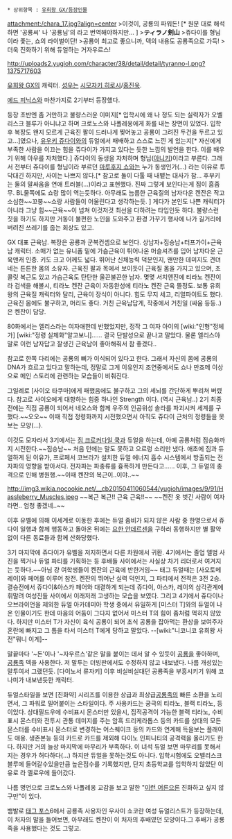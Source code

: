  * 상위항목 : [[유희왕 GX/등장인물]]

attachment:/chara_17.jpg?align=center
>이것이, 공룡의 파워돈! [* 원문 대로 해석하면 '공룡씨' 나 '공룡님'의 라고 번역해야하지만... ]
>'''ティラノ剣山'''
>쥬다이를 형님이라 좇는, 쇼의 라이벌이단!
>공룡이 최고로 좋으니까, 덱의 내용도 공룡족으로 가득!
>더욱 진화하기 위해 듀얼하는 거자우르스!

http://uploads2.yugioh.com/character/38/detail/detail/tyranno-l.png?1375717603

[[유희왕 GX]]의 캐릭터. [[성우]]는 [[시모자키 히로시]]/[[홍진욱]]. 

[[에드 피닉스]]와 마찬가지로 2기부터 등장했다.

등장 초반엔 좀 거만하고 불량스러운 이미지[* 입학시에 왜 나 정도 되는 실력자가 오벨리스크 블루가 아니냐고 하며 크로노스와 나폴레옹에게 화를 내는 장면이 있었다. 입학 후 복장도 왠지 모르게 근육진 팔이 드러나게 찢어놓고 공룡이 그려진 두건을 두르고 있고...]였으나, [[유우키 쥬다이]]와의 듀얼에서 패배하고 스스로 느낀 게 있는지[* 자신에게 부족한 사람을 이끄는 힘을 쥬다이가 가지고 있다는 듯한 느낌의 발언을 한다. 이를 배우기 위해 아우를 자처했다.] 쥬다이의 동생을 자처하며 형님([[아니키]])이라고 부른다. 그래서 전부터 쥬다이를 형님이라 부르던 [[마루후지 쇼]]와는 누가 동생인가(...) 라는 이유로 투닥대긴 하지만, 사이는 나쁘지 않다.[* 참고로 둘이 다툴 때 내뱉는 대사가 참... 후부키는 둘의 말싸움을 연애 트러블(...)이라고 표현했다. 진짜 그렇게 보인다는게 짐이 흠좀무. BL물쪽에도 쇼랑 많이 역는듯하다. 아무래도 늠름한 근육질의 남자다운 켄잔은 작고 소심한~~꼬붕~~쇼랑 사람들이 어울린다고 생각하는듯. ] 게다가 본인도 나쁜 캐릭터가 아니라 그냥 힘~~근육~~이 넘쳐 이것저것 최선을 다하려는 타입인듯 하다. 불량스런 짓을 하기도 하지만 거동이 불편한 노인을 도와주고 환경 가꾸기 행사에 나가 길거리에 버려진 쓰레기를 줍는 회상도 있고.

GX 대표 근육남. 복장은 공룡과 군복컨셉으로 보인다. 상남자+짐승남+터프가이+근육남 캐릭터. 소매가 없는 유니폼 밑에 가슴근육이 튀어나온 머슬셔츠를 입어 남자다운 근육맨캐 인증. 키도 크고 어께도 넓다. 뛰어난 신체능력 덕분인지, 왠만한 데미지도 견뎌네는 튼튼한 몸의 소유자. 근육진 팔과 목에서 보이듯이 근육질 몸을 가지고 있으며, 초콜릿 복근도 있고 가슴근육도 탄탄한 울끈불끈한 남자. 몆몆 서치앤진에 티라노 켄잔이라 검색을 해볼시, 티라노 켄잔 근육이 자동완성에 티라노 켄잔 근육 뜰정도.  보통 유희왕의 근육질 캐릭터와 달리, 근육이 장식이 아니다. 힘도 무지 세고, 리얼파이트도 했다. 근육진 몸에도 불구하고, 머리도 좋다. 거친 근육남답게, 작중에서 거친일 (싸움 등등..) 은 켄잔이 담당.

80화에서는 엘리스라는 여자애한데 반했었지만, 정작 그 여자 아이의 [wiki:"인형"정체가] [wiki:"정령 실체화"알고보니]…… 결국 단발성으로 끝나고 말았다. 물론 엘리스야말로 이런 남자답고 잘생긴 근육남이 좋아해줘서 참 좋겠다..

참고로 한쪽 다리에는 공룡의 뼈가 이식되어 있다고 한다. 그래서 자신의 몸에 공룡의 DNA가 흐르고 있다고 말하는데, 정말로 그게 이유인지 조연중에서도 쇼나 만죠메 이상으로 메인 스토리에 관련하는 모습들이 비춰진다. 

그일례로 [사이오 타쿠마]에게 패했음에도 불구하고 그의 세뇌를 간단하게 뿌리쳐 버렸다. 참고로 사이오에게 대항하는 힘중 하나인 Strength 이다. (역시 근육남..) 2기 최종전에는 직접 공룡이 되어서 네오스와 함께 우주의 인공위성 솔라를 파괴시켜 세계를 구했다.~~오오~~ 이때 직접 정령화까지 시전했으면서 아직도 쥬다이 근처의 정령들을 못보는 모양(...).

이것도 모자라서 3기에서는 [[짐 크로커다일 쿡]]과 듀얼을 하는데, 아예 공룡처럼 짐승화까지 시전한다.~~짐승남~~ 처음 턴에는 말도 못하고 으르렁 소리만 냈다. 애초에 짐과 듀얼하게 된 이유가, 프로페서 코브라가 설치한 듀얼 에너지 흡수 시스템에서 방출되는 전자파의 영향을 받아서다. 전자파는 파충류를 흉폭하게 만든다고…… 이후, 그 듀얼의 충격으로 인해 병원행.~~이때 켄잔의 복근이..이야..~~

http://img3.wikia.nocookie.net/__cb20150411060544/yugioh/images/9/91/Hassleberry_Muscles.jpeg
~~복근 복근!! 근육 근육!!~~
~~켄잔 옷 벗긴 사람이 여자라면.. 엄청 좋겠네..~~

이후 유벨에 의해 이세계로 이동한 후에는 듀얼 좀비가 되지 않은 사람 중 한명으로서 쥬다이 일행과 함께 행동하고 돌아온 뒤에는 [[요한 안데르센]]을 구하러 동행하지만 별 활약없이 다른 동료들과 함께 산화당했다.

3기 마지막에 쥬다이가 유벨을 저지하면서 다른 차원에서 귀환. 4기에서는 졸업 앨범 사진을 찍거나 듀얼 파티를 기획하는 등 후배들 사이에서는 사실상 차기 리더로서 여겨지는 듯하다.~~아님 걍 여학생들이 켄잔의 근육에 반한거임~~ 태그 듀얼때는 [사오토메 레이]와 페어를 이루어 참전. 켄잔의 뛰어난 실력 덕인지, 그 파티에서 전적은 3전 2승. 결승전에서 쥬다이&아스카 페어와 대결하게 되는데 쥬다이, 아스카, 레이의 삼각관계에 휘말려 여성진들 사이에서 이래저래 고생하는 모습을 보였다. 그리고 4기에서 쥬다이나 오브라이언을 제외한 듀얼 아카데미아 학생 중에서 유일하게 [미스터 T]와의 듀얼이 나온 인물이기도 한데 마음의 어둠이 그다지 없어서 미스터 T의 힘이 좀처럼 먹히지 않았다. 하지만 미스터 T가 자신이 육식 공룡이 되어 초식 공룡을 잡아먹는 환상을 보여주자 혼란에 빠지고 그 틈을 타서 미스터 T에게 당하고 말았다. --[wiki:"니코니코 유희왕 사전"뭐니 이게]--

말끝마다 '~돈'이나 '~자우르스'같은 말을 붙이는 데서 알 수 있듯이 [[공룡]]을 좋아하며, [[공룡족]] 덱을 사용한다. 저 말투는 더빙판에서도 수정하지 않고 내보냈다. 나름 개성있는 말투여서 그랬던듯. [다이노서 류자키] 이후 비실비실대던 공룡족을 부흥시키기 위해 코나미가 내보낸듯한 캐릭터.

듀얼스타일을 보면 [진화약] 시리즈를 이용한 상급과 최상급[[공룡족]]의 빠른 소환을 노리면서, 그 파워로 밀어붙이는 스타일이다. 주 사용카드는 궁극의 티라노, 블랙 티라노, 등이있다. 상대필드우에 수비표시 몬스터만 있을시, 집적공격이 가능한 블랙 티라노, 수비표시 몬스터와 전투시 관통 데미지를 주는 암흑 드리케라톱스 등의 카드를 상대의 모든 몬스터를 수비표시 몬스터로 변경하는 어스퀘이크 등의 카드와 연계해 득을보는 플래이도 애용. 생존본능 등의 카드로 카드를 제외해 다이노 인피니티의 공격력을 올리기도 한다. 하지만 거의 늘상 마지막에 마무리가 부족하다. 이 녀석 듀얼 보면 마무리를 못해서 지는 경우가 허다하다(...) 하지만 듀얼을 못하는것도 아니다. 입학시험에도 오벨리스크 블루에 들어갈수있을만큼 높은점수를 기록했지만, 단지 초등학교를 입학하지 않았단 이유로 라 옐로우에 들어갔다. 

나름 명언으로 크로노스와 나폴레옹 교감을 보고 말한 "[[노슬아치|이런 어른]]으론 진화하고 싶지 않구만"이 있다.


뱀발로 [[태그 포스]]6에서 공룡족 사용자인 우사미 쇼코란 여성 듀얼리스트가 등장하는데,이 처자의 말을 들어보면, 아무래도 켄잔이 이 처자의 후배였던 모양이다.그 후배가 공룡족을 사용했다는 것도 그렇고.

